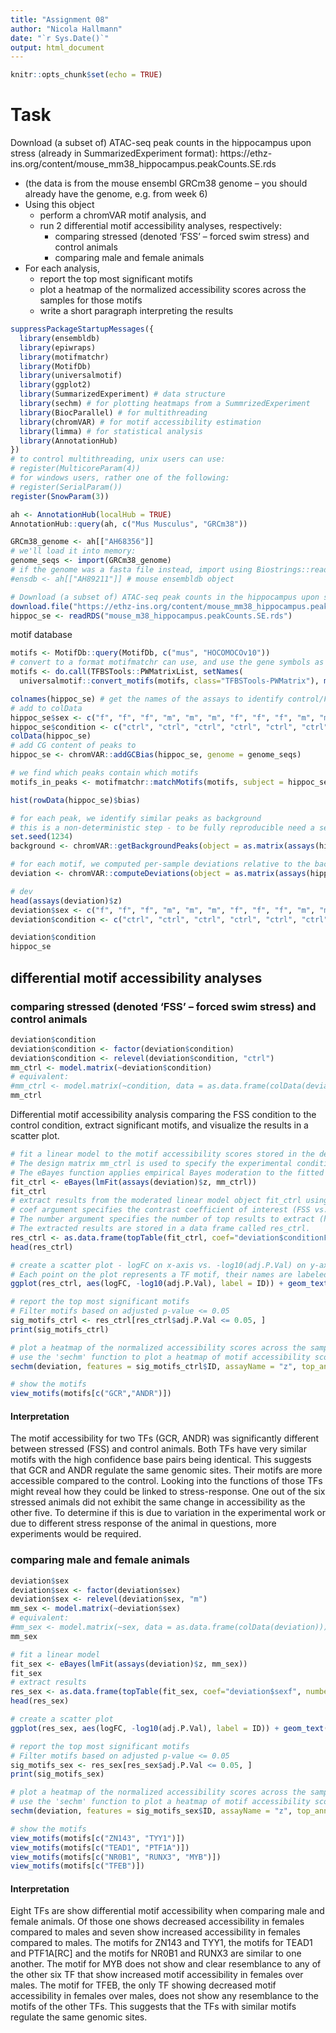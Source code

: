---
title: "Assignment 08"
author: "Nicola Hallmann"
date: "`r Sys.Date()`"
output: html_document
---

```{r setup, include=FALSE}
knitr::opts_chunk$set(echo = TRUE)
```

# Task
Download (a subset of) ATAC-seq peak counts in the hippocampus upon stress (already in SummarizedExperiment format):
https://ethz-ins.org/content/mouse_mm38_hippocampus.peakCounts.SE.rds

* (the data is from the mouse ensembl GRCm38 genome – you should already have the genome, e.g. from week 6)
* Using this object
  * perform a chromVAR motif analysis, and 
  * run 2 differential motif accessibility analyses, respectively:
    * comparing stressed (denoted ‘FSS’ – forced swim stress) and control animals
    * comparing male and female animals
* For each analysis, 
  * report the top most significant motifs
  * plot a heatmap of the normalized accessibility scores across the samples for those motifs
  * write a short paragraph interpreting the results

```{r, packages}
suppressPackageStartupMessages({
  library(ensembldb)
  library(epiwraps)
  library(motifmatchr)
  library(MotifDb)
  library(universalmotif)
  library(ggplot2)
  library(SummarizedExperiment) # data structure
  library(sechm) # for plotting heatmaps from a SummrizedExperiment
  library(BiocParallel) # for multithreading
  library(chromVAR) # for motif accessibility estimation
  library(limma) # for statistical analysis
  library(AnnotationHub)
})
# to control multithreading, unix users can use:
# register(MulticoreParam(4))
# for windows users, rather one of the following:
# register(SerialParam())
register(SnowParam(3))
```

```{r, mm10 genome}
ah <- AnnotationHub(localHub = TRUE)
AnnotationHub::query(ah, c("Mus Musculus", "GRCm38"))

GRCm38_genome <- ah[["AH68356"]]
# we'll load it into memory:
genome_seqs <- import(GRCm38_genome)
# if the genome was a fasta file instead, import using Biostrings::readDNAStringSet()
#ensdb <- ah[["AH89211"]] # mouse ensembldb object
```

```{r, data}
# Download (a subset of) ATAC-seq peak counts in the hippocampus upon stress (already in SummarizedExperiment format)
download.file("https://ethz-ins.org/content/mouse_mm38_hippocampus.peakCounts.SE.rds", "mouse_m38_hippocampus.peakCounts.SE.rds")
hippoc_se <- readRDS("mouse_m38_hippocampus.peakCounts.SE.rds")
```

motif database
```{r, motifs}
motifs <- MotifDb::query(MotifDb, c("mus", "HOCOMOCOv10"))
# convert to a format motifmatchr can use, and use the gene symbols as names
motifs <- do.call(TFBSTools::PWMatrixList, setNames(
  universalmotif::convert_motifs(motifs, class="TFBSTools-PWMatrix"), mcols(motifs)$geneSymbol))
```

                 
```{r, SE}
colnames(hippoc_se) # get the names of the assays to identify control/FSS and m/f
# add to colData
hippoc_se$sex <- c("f", "f", "f", "m", "m", "m", "f", "f", "f", "m", "m", "m")
hippoc_se$condition <- c("ctrl", "ctrl", "ctrl", "ctrl", "ctrl", "ctrl", "FSS", "FSS", "FSS", "FSS", "FSS", "FSS")
colData(hippoc_se)
# add CG content of peaks to
hippoc_se <- chromVAR::addGCBias(hippoc_se, genome = genome_seqs)

# we find which peaks contain which motifs
motifs_in_peaks <- motifmatchr::matchMotifs(motifs, subject = hippoc_se, genome = genome_seqs)
```
```{r}
hist(rowData(hippoc_se)$bias)
```


```{r, chromVAR motif analysis}
# for each peak, we identify similar peaks as background
# this is a non-deterministic step - to be fully reproducible need a seed
set.seed(1234)
background <- chromVAR::getBackgroundPeaks(object = as.matrix(assays(hippoc_se)$counts), niterations=1000, bias = rowData(hippoc_se)$bias)

# for each motif, we computed per-sample deviations relative to the background
deviation <- chromVAR::computeDeviations(object = as.matrix(assays(hippoc_se)$counts), annotations = as.matrix(assay(motifs_in_peaks)), background_peaks = background)

# dev
head(assays(deviation)$z)
deviation$sex <- c("f", "f", "f", "m", "m", "m", "f", "f", "f", "m", "m", "m")
deviation$condition <- c("ctrl", "ctrl", "ctrl", "ctrl", "ctrl", "ctrl", "FSS", "FSS", "FSS", "FSS", "FSS", "FSS")
```

```{r}
deviation$condition
hippoc_se
```


## differential motif accessibility analyses

### comparing stressed (denoted ‘FSS’ – forced swim stress) and control animals
```{r, differential ctrl}
deviation$condition
deviation$condition <- factor(deviation$condition)
deviation$condition <- relevel(deviation$condition, "ctrl")
mm_ctrl <- model.matrix(~deviation$condition)
# equivalent:
#mm_ctrl <- model.matrix(~condition, data = as.data.frame(colData(deviation)))
mm_ctrl
```


Differential motif accessibility analysis comparing the FSS condition to the control condition, extract significant motifs, and visualize the results in a scatter plot.
```{r, fit & plot ctrl}
# fit a linear model to the motif accessibility scores stored in the deviation object
# The design matrix mm_ctrl is used to specify the experimental conditions
# The eBayes function applies empirical Bayes moderation to the fitted model, resulting in a moderated linear model object stored in fit_ctrl.
fit_ctrl <- eBayes(lmFit(assays(deviation)$z, mm_ctrl))
fit_ctrl
# extract results from the moderated linear model object fit_ctrl using the topTable function. 
# coef argument specifies the contrast coefficient of interest (FSS vs. ctrl)
# The number argument specifies the number of top results to extract (here: all).
# The extracted results are stored in a data frame called res_ctrl.
res_ctrl <- as.data.frame(topTable(fit_ctrl, coef="deviation$conditionFSS", number = Inf))
head(res_ctrl)

# create a scatter plot - logFC on x-axis vs. -log10(adj.P.Val) on y-axis. 
# Each point on the plot represents a TF motif, their names are labeled on the plot using geom_text().
ggplot(res_ctrl, aes(logFC, -log10(adj.P.Val), label = ID)) + geom_text() 
```

```{r, significant motifs ctrl}
# report the top most significant motifs
# Filter motifs based on adjusted p-value <= 0.05
sig_motifs_ctrl <- res_ctrl[res_ctrl$adj.P.Val <= 0.05, ]
print(sig_motifs_ctrl)
```

```{r, heatmap ctrl}
# plot a heatmap of the normalized accessibility scores across the samples for those motifs
# use the 'sechm' function to plot a heatmap of motif accessibility scores
sechm(deviation, features = sig_motifs_ctrl$ID, assayName = "z", top_annotation = "condition")
```

```{r, motifs ctrl}
# show the motifs
view_motifs(motifs[c("GCR","ANDR")])
```


#### Interpretation

The motif accessibility for two TFs (GCR, ANDR) was significantly different between stressed (FSS) and control animals. Both TFs have very similar motifs with the high confidence base pairs being identical. This suggests that GCR and ANDR regulate the same genomic sites. Their motifs are more accessible compared to the control. Looking into the functions of those TFs might reveal how they could be linked to stress-response. One out of the six stressed animals did not exhibit the same change in accessibility as the other five. To determine if this is due to variation in the experimental work or due to different stress response of the animal in questions, more experiments would be required.


### comparing male and female animals
```{r, differential sex}
deviation$sex
deviation$sex <- factor(deviation$sex)
deviation$sex <- relevel(deviation$sex, "m")
mm_sex <- model.matrix(~deviation$sex)
# equivalent:
#mm_sex <- model.matrix(~sex, data = as.data.frame(colData(deviation)))
mm_sex
```

```{r, model & plot sex}
# fit a linear model
fit_sex <- eBayes(lmFit(assays(deviation)$z, mm_sex))
fit_sex
# extract results
res_sex <- as.data.frame(topTable(fit_sex, coef="deviation$sexf", number = Inf))
head(res_sex)

# create a scatter plot
ggplot(res_sex, aes(logFC, -log10(adj.P.Val), label = ID)) + geom_text() 
```

```{r, significant motifs sex}
# report the top most significant motifs
# Filter motifs based on adjusted p-value <= 0.05
sig_motifs_sex <- res_sex[res_sex$adj.P.Val <= 0.05, ]
print(sig_motifs_sex)
```

```{r, heatmap sex}
# plot a heatmap of the normalized accessibility scores across the samples for those motifs
# use the 'sechm' function to plot a heatmap of motif accessibility scores
sechm(deviation, features = sig_motifs_sex$ID, assayName = "z", top_annotation = "sex")
```

```{r, motifs sex}
# show the motifs
view_motifs(motifs[c("ZN143", "TYY1")])
view_motifs(motifs[c("TEAD1", "PTF1A")])
view_motifs(motifs[c("NR0B1", "RUNX3", "MYB")])
view_motifs(motifs[c("TFEB")])
```

#### Interpretation
Eight TFs are show differential motif accessibility when comparing male and female animals. Of those one shows decreased accessibility in females compared to males and seven show increased accessibility in females compared to males. The motifs for ZN143 and TYY1, the motifs for TEAD1 and PTF1A[RC] and the motifs for NR0B1 and RUNX3 are similar to one another. The motif for MYB does not show and clear resemblance to any of the other six TF that show increased motif accessibility in females over males. The motif for TFEB, the only TF showing decreased motif accessibility in females over males, does not show any resemblance to the motifs of the other TFs. This suggests that the TFs with similar motifs regulate the same genomic sites.
